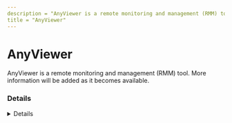 ```yaml
---
description = "AnyViewer is a remote monitoring and management (RMM) tool. More information will be added as it becomes available."
title = "AnyViewer"
---
```




# AnyViewer

AnyViewer is a remote monitoring and management (RMM) tool. More information will be added as it becomes available.


### Details
<Details author={"@kostastsale"}
         category={""}
         created={"2024-08-03"}
         website={"https://www.anyviewer.com/"}
         lastModified={"2024-08-03"}
         privileges={"System"}
         free={ "up to 10 devices" }
         verification={ "None" }
/>

#### Installation Paths
<Card code={ ["C:\\Program Files (x86)\\AnyViewer\\*"] }/>

#### Supported OS
<Badges color="warning" badges={ ["Windows"] }/>

#### Capabilities
<Badges color="#FFA500" badges={ ["Remote desktop", "Remote file transfer", "Remote monitoring and management", "Remote shell open"] }/>



### Forensic Artifacts


#### Event Log Artifacts
<EuiSpacer size="xl"/>
<EventLogTable data={ [{"EventID": 4688, "ProviderName": "Microsoft-Security-Auditing", "LogFile": "Security.evtx", "CommandLine": "\"C:\\\\Program Files (x86)\\\\AnyViewer\\\\AVCore.exe\" -d", "Description": "Taking actions on the remote machine such as opening a command prompt."}, {"EventID": 7045, "ProviderName": "Service Control Manager", "LogFile": "System.evtx", "ServiceName": "RCService", "ImagePath": "C:\\\\Program Files (x86)\\\\AnyViewer\\\\RCService.exe", "Description": "AnyViewer service installation service."}] }/>


#### Network Artifacts
<EuiSpacer size="xl"/>
<NetworkArtifactsTable data={ [{"Description": "N/A", "Domains": ["*.anyviewer.com"], "Ports": [443]}, {"Description": "N/A", "Domains": ["*.aomeisoftware.com"], "Ports": [443]}] }/>




### Detections
- Threat hunting rule for detecting the execution of arbitrary code and remote sessions via Action1 RMM
  - **Arbitrary code execution and remote sessions via Action1 RMM**
  - Author: @kostastsale
  - [Additional Information](https://github.com/tsale/Sigma_rules/blob/main/Threat%20Hunting%20Queries/Anyviewer.yml)
- Detects potential network activity of AnyViewer RMM tool
  - [Sigma Rule](https://github.com/magicsword-io/LOLRMM/blob/main/detections/sigma/anyviewer_network_sigma.yml)

### References
- [https://www.anyviewer.com/how-to/how-to-open-firewall-ports-for-remote-desktop-0427-gc.html](https://www.anyviewer.com/how-to/how-to-open-firewall-ports-for-remote-desktop-0427-gc.html)
- [https://www.anyviewer.com/help/remote-technical-support.html](https://www.anyviewer.com/help/remote-technical-support.html)

### Acknowledgements
- Kostas (@kostastsale)
